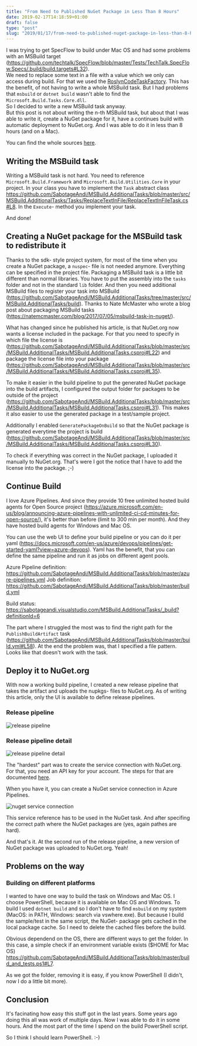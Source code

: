 ```yaml
---
title: "From Need to Published NuGet Package in Less Than 8 Hours"
date: 2019-02-17T14:18:59+01:00
draft: false
type: "post"
slug: "2019/01/17/from-need-to-published-nuget-package-in-less-than-8-hours"
---
```


I was trying to get SpecFlow to build under Mac OS and had some problems with an MSBuild target (<https://github.com/techtalk/SpecFlow/blob/master/Tests/TechTalk.SpecFlow.Specs/.build/build.targets#L32>).  
We need to replace some text in a file with a value which we only can access during build. For that we used the [RoslynCodeTaskFactory](https://docs.microsoft.com/en-us/visualstudio/msbuild/msbuild-roslyncodetaskfactory?view=vs-2017). This has the benefit, of not having to write a whole MSBuild task. But I had problems that `msbuild` or `dotnet build` wasn't able to find the `Microsoft.Build.Tasks.Core.dll`.  
So I decided to write a new MSBuild task anyway.  
But this post is not about writing the n-th MSBuild task, but about that I was able to write it, create a NuGet package for it, have a continues build with automatic deployment to NuGet.org. And I was able to do it in less than 8 hours (and on a Mac).

You can find the whole sources [here](https://github.com/SabotageAndi/MSBuild.AdditionalTasks).

## Writing the MSBuild task

Writing a MSBuild task is not hard. You need to reference `Microsoft.Build.Framework` and `Microsoft.Build.Utilities.Core` in your project. In your class you have to implement the `Task` abstract class <https://github.com/SabotageAndi/MSBuild.AdditionalTasks/blob/master/src/MSBuild.AdditionalTasks/Tasks/ReplaceTextInFile/ReplaceTextInFileTask.cs#L8>. In the `Execute`- method you implement your task.

And done!

## Creating a NuGet package for the MSBuild task to redistribute it

Thanks to the sdk- style project system, for most of the time when you create a NuGet package, a `nuspec`- file is not needed anymore. Everything can be specified in the project file.
Packaging a MSBuild task is a little bit different than normal libraries. You have to put the assembly into the `tasks` folder and not in the standard `lib` folder. And then you need additional MSBuild files to register your task into MSBuild (<https://github.com/SabotageAndi/MSBuild.AdditionalTasks/tree/master/src/MSBuild.AdditionalTasks/build>). Thanks to Nate McMaster who wrote a blog post about packaging MSBuild tasks (<https://natemcmaster.com/blog/2017/07/05/msbuild-task-in-nuget/>).

What has changed since he published his article, is that NuGet.org now wants a license included in the package. For that you need to specify in which file the license is (<https://github.com/SabotageAndi/MSBuild.AdditionalTasks/blob/master/src/MSBuild.AdditionalTasks/MSBuild.AdditionalTasks.csproj#L22>) and package the license file into your package (<https://github.com/SabotageAndi/MSBuild.AdditionalTasks/blob/master/src/MSBuild.AdditionalTasks/MSBuild.AdditionalTasks.csproj#L35>).

To make it easier in the build pipeline to put the generated NuGet package into the build artifacts, I configured the output folder for packages to be outside of the project (<https://github.com/SabotageAndi/MSBuild.AdditionalTasks/blob/master/src/MSBuild.AdditionalTasks/MSBuild.AdditionalTasks.csproj#L31>).
This makes it also easier to use the generated package in a test/sample project.

Additionally I enabled `GeneratePackageOnBuild` so that the NuGet package is generated everytime the project is build (<https://github.com/SabotageAndi/MSBuild.AdditionalTasks/blob/master/src/MSBuild.AdditionalTasks/MSBuild.AdditionalTasks.csproj#L30>).

To check if everything was correct in the NuGet package, I uploaded it manually to NuGet.org. That's were I got the notice that I have to add the license into the package. ;-)

## Continue Build

I love Azure Pipelines. And since they provide 10 free unlimited hosted build agents for Open Source project (<https://azure.microsoft.com/en-us/blog/announcing-azure-pipelines-with-unlimited-ci-cd-minutes-for-open-source/>), it's better than before (limit to 300 min per month). And they have hosted build agents for Windows and Mac OS.

You can use the web UI to define your build pipeline or you can do it per yaml (<https://docs.microsoft.com/en-us/azure/devops/pipelines/get-started-yaml?view=azure-devops>).
Yaml has the benefit, that you can define the same pipeline and run it as jobs on different agent pools.

Azure Pipeline definition: <https://github.com/SabotageAndi/MSBuild.AdditionalTasks/blob/master/azure-pipelines.yml>
Job definition: <https://github.com/SabotageAndi/MSBuild.AdditionalTasks/blob/master/build.yml>

Build status: https://sabotageandi.visualstudio.com/MSBuild.AdditionalTasks/_build?definitionId=6

The part where I struggled the most was to find the right path for the `PublishBuildArtifact` task (<https://github.com/SabotageAndi/MSBuild.AdditionalTasks/blob/master/build.yml#L58>). At the end the problem was, that I specified a file pattern. Looks like that doesn't work with the task.

## Deploy it to NuGet.org

With now a working build pipeline, I created a new release pipeline that takes the artifact and uploads the nupkgs- files to NuGet.org.
As of writing this article, only the UI is available to define release pipelines.

### Release pipeline

![release pipeline](/images/2019-02-17%20Release%20Pipeline.png)

### Release pipeline detail

![release pipeline detail](/images/2019-02-17%20Release%20Pipeline%20details.png)

The "hardest" part was to create the service connection with NuGet.org. For that, you need an API key for your account. The steps for that are documented [here](https://docs.microsoft.com/en-us/nuget/create-packages/publish-a-package#create-api-keys).

When you have it, you can create a NuGet service connection in Azure Pipelines.

![nuget service connection](/images/2019-02-17%20NuGet%20Service%20Connections.png)

This service reference has to be used in the NuGet task. And after specifing the correct path where the NuGet packages are (yes, again pathes are hard).

And that's it. At the second run of the release pipeline, a new version of NuGet package was uploaded to NuGet.org. Yeah!

## Problems on the way

### Building on different platforms

I wanted to have one way to build the task on Windows and Mac OS. I choose PowerShell, because it is available on Mac OS and Windows.
To build I used `dotnet build` and so I don't have to find `msbuild` on my system (MacOS: in PATH, Windows: search via vswhere.exe). But because I build the sample/test in the same script, the NuGet- package gets cached in the local package cache. So I need to delete the cached files before the build.

Obvious dependend on the OS, there are different ways to get the folder. In this case, a simple check if an environment variable exists ($HOME for Mac OS)
<https://github.com/SabotageAndi/MSBuild.AdditionalTasks/blob/master/build_and_tests.ps1#L7>.

As we got the folder, removing it is easy, if you know PowerShell (I didn't, now I do a little bit more).

## Conclusion

It's facinating how easy this stuff got in the last years. Some years ago doing this all was work of multiple days. Now I was able to do it in some hours. And the most part of the time I spend on the build PowerShell script.

So I think I should learn PowerShell. :-)